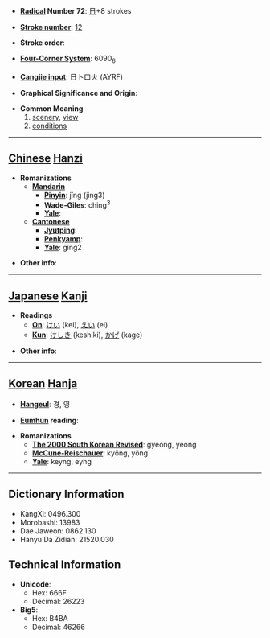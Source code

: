 * '''[[Wiktionary:Chinese radical index| Radical]] Number 72''': [[Wiktionary:Chinese radical index 日|日]]+8 strokes

* '''[[Wiktionary:Chinese total strokes index|Stroke number]]''': [[Wiktionary:Chinese total strokes index 12|12]]

* '''Stroke order''': 

* '''[[Wiktionary:Chinese four corner index|Four-Corner System]]''': 6090<sub>6</sub>

* '''[[Wiktionary:Chinese Cangjie index|Cangjie input]]''': 日卜口火 (AYRF)

* '''Graphical Significance and Origin''': 

* '''Common Meaning'''
*#[[scenery]], [[view]]
*#[[conditions]]


----

== [[Chinese]] [[Hanzi]] ==

* '''Romanizations'''
** '''[[Mandarin]]'''
*** '''[[Pinyin]]''': jǐng (jing3)
*** '''[[Wade-Giles]]''': ching<sup>3</sup>
*** '''[[Yale]]''': 
** '''[[Cantonese]]'''
*** '''[[Jyutping]]''':
*** '''[[Penkyamp]]''': 
*** '''[[Yale]]''': ging2

* '''Other info''': 

----

== [[Japanese]] [[Kanji]] ==

* '''Readings'''
** '''[[On]]''': [[けい]] (kei), [[えい]] (ei)
** '''[[Kun]]''': [[けしき]] (keshiki), [[かげ]] (kage)

* '''Other info''':  

----

== [[Korean]] [[Hanja]] ==

* '''[[Hangeul]]''': 경, 영

* '''[[Eumhun]] reading''': 

* '''Romanizations'''
** '''[[The 2000 South Korean Revised Romanization|The 2000 South Korean Revised]]''': gyeong, yeong
** '''[[McCune-Reischauer]]''': kyŏng, yŏng
** '''[[Yale]]''': keyng, eyng

----

== Dictionary Information ==

* KangXi: 0496.300
* Morobashi: 13983
* Dae Jaweon: 0862.130
* Hanyu Da Zidian: 21520.030

== Technical Information ==

* '''Unicode''':
** Hex: 666F
** Decimal: 26223
* '''Big5''':
** Hex: B4BA
** Decimal: 46266